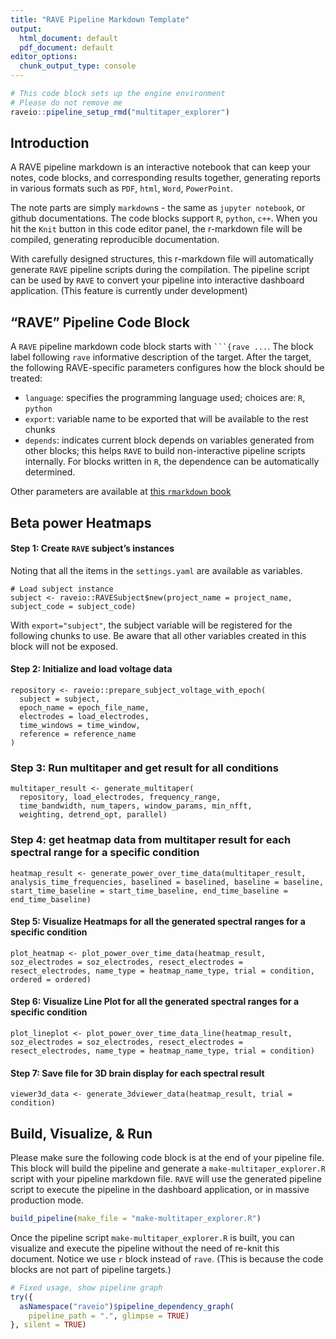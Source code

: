 ```yaml
---
title: "RAVE Pipeline Markdown Template"
output:
  html_document: default
  pdf_document: default
editor_options: 
  chunk_output_type: console
---
```


```r
# This code block sets up the engine environment
# Please do not remove me
raveio::pipeline_setup_rmd("multitaper_explorer")
```

## Introduction

A RAVE pipeline markdown is an interactive notebook that can keep your notes, code blocks, and corresponding results together, generating reports in various formats such as `PDF`, `html`, `Word`, `PowerPoint`. 

The note parts are simply `markdown`s - the same as `jupyter notebook`, or github documentations. The code blocks support `R`, `python`, `c++`. When you hit the `Knit` button in this code editor panel, the r-markdown file will be compiled, generating reproducible documentation.

With carefully designed structures, this r-markdown file will automatically generate `RAVE` pipeline scripts during the compilation. The pipeline script can be used by `RAVE` to convert your pipeline into interactive dashboard application. (This feature is currently under development)

## "RAVE" Pipeline Code Block

A `RAVE` pipeline markdown code block starts with ` ```{rave ... `. The block label following `rave` informative description of the target. After the target, the following RAVE-specific parameters configures how the block should be treated:

* `language`: specifies the programming language used; choices are: `R`, `python`
* `export`: variable name to be exported that will be available to the rest chunks
* `depends`: indicates current block depends on variables generated from other blocks; this helps `RAVE` to build non-interactive pipeline scripts internally. For blocks written in `R`, the dependence can be automatically determined.

Other parameters are available at [this `rmarkdown` book](https://bookdown.org/yihui/rmarkdown/)

## Beta power Heatmaps

#### Step 1: Create `RAVE` subject's instances

Noting that all the items in the `settings.yaml` are available as variables.

```rave
# Load subject instance
subject <- raveio::RAVESubject$new(project_name = project_name, subject_code = subject_code)
```

With `export="subject"`, the subject variable will be registered for the following chunks to use. Be aware that all other variables created in this block will not be exposed.

#### Step 2: Initialize and load voltage data

```rave
repository <- raveio::prepare_subject_voltage_with_epoch(
  subject = subject,
  epoch_name = epoch_file_name,
  electrodes = load_electrodes,
  time_windows = time_window,
  reference = reference_name
)
```

### Step 3: Run multitaper and get result for all conditions
```rave
multitaper_result <- generate_multitaper(
  repository, load_electrodes, frequency_range,
  time_bandwidth, num_tapers, window_params, min_nfft,
  weighting, detrend_opt, parallel)
```
  
### Step 4: get heatmap data from multitaper result for each spectral range for a specific condition
```rave
heatmap_result <- generate_power_over_time_data(multitaper_result, analysis_time_frequencies, baselined = baselined, baseline = baseline, start_time_baseline = start_time_baseline, end_time_baseline = end_time_baseline)
```

#### Step 5: Visualize Heatmaps for all the generated spectral ranges for a specific condition
```rave
plot_heatmap <- plot_power_over_time_data(heatmap_result, soz_electrodes = soz_electrodes, resect_electrodes = resect_electrodes, name_type = heatmap_name_type, trial = condition, ordered = ordered)
```

#### Step 6: Visualize Line Plot for all the generated spectral ranges for a specific condition
```rave
plot_lineplot <- plot_power_over_time_data_line(heatmap_result, soz_electrodes = soz_electrodes, resect_electrodes = resect_electrodes, name_type = heatmap_name_type, trial = condition)
```

#### Step 7: Save file for 3D brain display for each spectral result
```rave
viewer3d_data <- generate_3dviewer_data(heatmap_result, trial = condition)
```

## Build, Visualize, & Run

Please make sure the following code block is at the end of your pipeline file. This block will build the pipeline and generate a `make-multitaper_explorer.R` script with your pipeline markdown file. `RAVE` will use the generated pipeline script to execute the pipeline in the dashboard application, or in massive production mode.

```r
build_pipeline(make_file = "make-multitaper_explorer.R")
```


Once the pipeline script `make-multitaper_explorer.R` is built, you can visualize and execute the pipeline without the need of re-knit this document. Notice we use `r` block instead of `rave`. (This is because the code blocks are not part of pipeline targets.)

```r
# Fixed usage, show pipeline graph
try({
  asNamespace("raveio")$pipeline_dependency_graph(
    pipeline_path = ".", glimpse = TRUE)
}, silent = TRUE)
```




